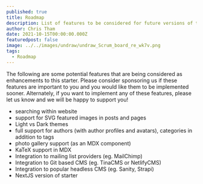 ```yaml
---
published: true
title: Roadmap
description: List of features to be considered for future versions of this starter.
author: Chris Tham
date: 2021-10-15T00:00:00.000Z
featuredpost: false
image: ../../images/undraw/undraw_Scrum_board_re_wk7v.png
tags:
  - Roadmap
---
```


The following are some potential features that are being considered as enhancements to this starter. Please consider sponsoring us if these features are important to you and you would like them to be implemented sooner. Alternately, if you want to implement any of these features, please let us know and we will be happy to support you!

- searching within website
- support for SVG featured images in posts and pages
- Light vs Dark themes
- full support for authors (with author profiles and avatars), categories in addition to tags
- photo gallery support (as an MDX component)
- KaTeX support in MDX
- Integration to mailing list providers (eg. MailChimp)
- Integration to Git based CMS (eg. TinaCMS or NetlifyCMS)
- Integration to popular headless CMS (eg. Sanity, Strapi)
- NextJS version of starter
